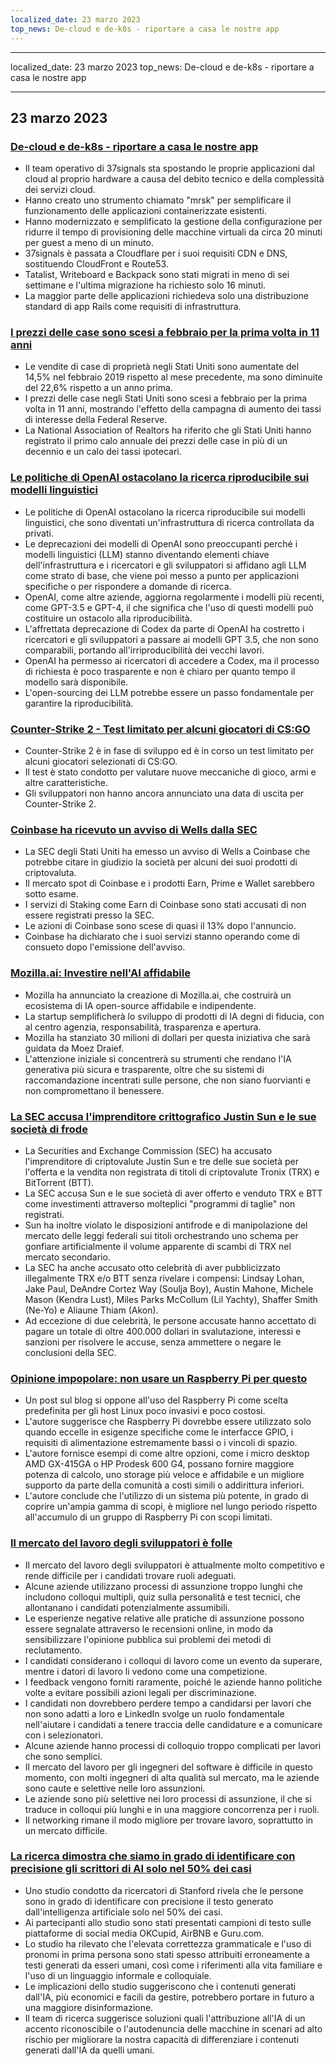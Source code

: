 ```yaml
---
localized_date: 23 marzo 2023
top_news: De-cloud e de-k8s - riportare a casa le nostre app
---
```


---

localized_date: 23 marzo 2023
top_news: De-cloud e de-k8s - riportare a casa le nostre app

---



<CallToAction />

<Steps>

## 23 marzo 2023

### [De-cloud e de-k8s - riportare a casa le nostre app](https://dev.37signals.com/bringing-our-apps-back-home/?ref=hackernewsgpt.com)

- Il team operativo di 37signals sta spostando le proprie applicazioni dal cloud al proprio hardware a causa del debito tecnico e della complessità dei servizi cloud.
- Hanno creato uno strumento chiamato "mrsk" per semplificare il funzionamento delle applicazioni containerizzate esistenti.
- Hanno modernizzato e semplificato la gestione della configurazione per ridurre il tempo di provisioning delle macchine virtuali da circa 20 minuti per guest a meno di un minuto.
- 37signals è passata a Cloudflare per i suoi requisiti CDN e DNS, sostituendo CloudFront e Route53.
- Tatalist, Writeboard e Backpack sono stati migrati in meno di sei settimane e l'ultima migrazione ha richiesto solo 16 minuti.
- La maggior parte delle applicazioni richiedeva solo una distribuzione standard di app Rails come requisiti di infrastruttura.

### [I prezzi delle case sono scesi a febbraio per la prima volta in 11 anni](https://www.wsj.com/articles/home-prices-fell-in-february-for-first-time-in-11-years-73df0107?ref=hackernewsgpt.com)

- Le vendite di case di proprietà negli Stati Uniti sono aumentate del 14,5% nel febbraio 2019 rispetto al mese precedente, ma sono diminuite del 22,6% rispetto a un anno prima.
- I prezzi delle case negli Stati Uniti sono scesi a febbraio per la prima volta in 11 anni, mostrando l'effetto della campagna di aumento dei tassi di interesse della Federal Reserve.
- La National Association of Realtors ha riferito che gli Stati Uniti hanno registrato il primo calo annuale dei prezzi delle case in più di un decennio e un calo dei tassi ipotecari.

### [Le politiche di OpenAI ostacolano la ricerca riproducibile sui modelli linguistici](https://aisnakeoil.substack.com/p/openais-policies-hinder-reproducible?ref=hackernewsgpt.com)

- Le politiche di OpenAI ostacolano la ricerca riproducibile sui modelli linguistici, che sono diventati un'infrastruttura di ricerca controllata da privati.
- Le deprecazioni dei modelli di OpenAI sono preoccupanti perché i modelli linguistici (LLM) stanno diventando elementi chiave dell'infrastruttura e i ricercatori e gli sviluppatori si affidano agli LLM come strato di base, che viene poi messo a punto per applicazioni specifiche o per rispondere a domande di ricerca.
- OpenAI, come altre aziende, aggiorna regolarmente i modelli più recenti, come GPT-3.5 e GPT-4, il che significa che l'uso di questi modelli può costituire un ostacolo alla riproducibilità.
- L'affrettata deprecazione di Codex da parte di OpenAI ha costretto i ricercatori e gli sviluppatori a passare ai modelli GPT 3.5, che non sono comparabili, portando all'irriproducibilità dei vecchi lavori.
- OpenAI ha permesso ai ricercatori di accedere a Codex, ma il processo di richiesta è poco trasparente e non è chiaro per quanto tempo il modello sarà disponibile.
- L'open-sourcing dei LLM potrebbe essere un passo fondamentale per garantire la riproducibilità.

### [Counter-Strike 2 - Test limitato per alcuni giocatori di CS:GO](https://counter-strike.net/cs2?ref=hackernewsgpt.com)

- Counter-Strike 2 è in fase di sviluppo ed è in corso un test limitato per alcuni giocatori selezionati di CS:GO.
- Il test è stato condotto per valutare nuove meccaniche di gioco, armi e altre caratteristiche.
- Gli sviluppatori non hanno ancora annunciato una data di uscita per Counter-Strike 2.

### [Coinbase ha ricevuto un avviso di Wells dalla SEC](https://www.reuters.com/legal/coinbase-issued-wells-notice-by-sec-2023-03-22/?ref=hackernewsgpt.com)

- La SEC degli Stati Uniti ha emesso un avviso di Wells a Coinbase che potrebbe citare in giudizio la società per alcuni dei suoi prodotti di criptovaluta.
- Il mercato spot di Coinbase e i prodotti Earn, Prime e Wallet sarebbero sotto esame.
- I servizi di Staking come Earn di Coinbase sono stati accusati di non essere registrati presso la SEC.
- Le azioni di Coinbase sono scese di quasi il 13% dopo l'annuncio.
- Coinbase ha dichiarato che i suoi servizi stanno operando come di consueto dopo l'emissione dell'avviso.

### [Mozilla.ai: Investire nell'AI affidabile](https://blog.mozilla.org/en/mozilla/introducing-mozilla-ai-investing-in-trustworthy-ai/?ref=hackernewsgpt.com)

- Mozilla ha annunciato la creazione di Mozilla.ai, che costruirà un ecosistema di IA open-source affidabile e indipendente.
- La startup semplificherà lo sviluppo di prodotti di IA degni di fiducia, con al centro agenzia, responsabilità, trasparenza e apertura.
- Mozilla ha stanziato 30 milioni di dollari per questa iniziativa che sarà guidata da Moez Draief.
- L'attenzione iniziale si concentrerà su strumenti che rendano l'IA generativa più sicura e trasparente, oltre che su sistemi di raccomandazione incentrati sulle persone, che non siano fuorvianti e non compromettano il benessere.

### [La SEC accusa l'imprenditore crittografico Justin Sun e le sue società di frode](https://www.sec.gov/news/press-release/2023-59?ref=hackernewsgpt.com)

- La Securities and Exchange Commission (SEC) ha accusato l'imprenditore di criptovalute Justin Sun e tre delle sue società per l'offerta e la vendita non registrata di titoli di criptovalute Tronix (TRX) e BitTorrent (BTT).
- La SEC accusa Sun e le sue società di aver offerto e venduto TRX e BTT come investimenti attraverso molteplici "programmi di taglie" non registrati.
- Sun ha inoltre violato le disposizioni antifrode e di manipolazione del mercato delle leggi federali sui titoli orchestrando uno schema per gonfiare artificialmente il volume apparente di scambi di TRX nel mercato secondario.
- La SEC ha anche accusato otto celebrità di aver pubblicizzato illegalmente TRX e/o BTT senza rivelare i compensi: Lindsay Lohan, Jake Paul, DeAndre Cortez Way (Soulja Boy), Austin Mahone, Michele Mason (Kendra Lust), Miles Parks McCollum (Lil Yachty), Shaffer Smith (Ne-Yo) e Aliaune Thiam (Akon).
- Ad eccezione di due celebrità, le persone accusate hanno accettato di pagare un totale di oltre 400.000 dollari in svalutazione, interessi e sanzioni per risolvere le accuse, senza ammettere o negare le conclusioni della SEC.

### [Opinione impopolare: non usare un Raspberry Pi per questo](https://set-inform.com/2021/08/24/unpopular-opinion-dont-use-a-raspberry-pi-for-that/?ref=hackernewsgpt.com)

- Un post sul blog si oppone all'uso del Raspberry Pi come scelta predefinita per gli host Linux poco invasivi e poco costosi.
- L'autore suggerisce che Raspberry Pi dovrebbe essere utilizzato solo quando eccelle in esigenze specifiche come le interfacce GPIO, i requisiti di alimentazione estremamente bassi o i vincoli di spazio.
- L'autore fornisce esempi di come altre opzioni, come i micro desktop AMD GX-415GA o HP Prodesk 600 G4, possano fornire maggiore potenza di calcolo, uno storage più veloce e affidabile e un migliore supporto da parte della comunità a costi simili o addirittura inferiori.
- L'autore conclude che l'utilizzo di un sistema più potente, in grado di coprire un'ampia gamma di scopi, è migliore nel lungo periodo rispetto all'accumulo di un gruppo di Raspberry Pi con scopi limitati.

### [Il mercato del lavoro degli sviluppatori è folle](https://old.reddit.com/r/ExperiencedDevs/comments/11xq5cz/the_developer_job_market_is_insane_right_now/?ref=hackernewsgpt.com)

- Il mercato del lavoro degli sviluppatori è attualmente molto competitivo e rende difficile per i candidati trovare ruoli adeguati.
- Alcune aziende utilizzano processi di assunzione troppo lunghi che includono colloqui multipli, quiz sulla personalità e test tecnici, che allontanano i candidati potenzialmente assumibili.
- Le esperienze negative relative alle pratiche di assunzione possono essere segnalate attraverso le recensioni online, in modo da sensibilizzare l'opinione pubblica sui problemi dei metodi di reclutamento.
- I candidati considerano i colloqui di lavoro come un evento da superare, mentre i datori di lavoro li vedono come una competizione.
- I feedback vengono forniti raramente, poiché le aziende hanno politiche volte a evitare possibili azioni legali per discriminazione.
- I candidati non dovrebbero perdere tempo a candidarsi per lavori che non sono adatti a loro e LinkedIn svolge un ruolo fondamentale nell'aiutare i candidati a tenere traccia delle candidature e a comunicare con i selezionatori.
- Alcune aziende hanno processi di colloquio troppo complicati per lavori che sono semplici.
- Il mercato del lavoro per gli ingegneri del software è difficile in questo momento, con molti ingegneri di alta qualità sul mercato, ma le aziende sono caute e selettive nelle loro assunzioni.
- Le aziende sono più selettive nei loro processi di assunzione, il che si traduce in colloqui più lunghi e in una maggiore concorrenza per i ruoli.
- Il networking rimane il modo migliore per trovare lavoro, soprattutto in un mercato difficile.

### [La ricerca dimostra che siamo in grado di identificare con precisione gli scrittori di AI solo nel 50% dei casi](https://hai.stanford.edu/news/was-written-human-or-ai-tsu?ref=hackernewsgpt.com)

- Uno studio condotto da ricercatori di Stanford rivela che le persone sono in grado di identificare con precisione il testo generato dall'intelligenza artificiale solo nel 50% dei casi.
- Ai partecipanti allo studio sono stati presentati campioni di testo sulle piattaforme di social media OKCupid, AirBNB e Guru.com.
- Lo studio ha rilevato che l'elevata correttezza grammaticale e l'uso di pronomi in prima persona sono stati spesso attribuiti erroneamente a testi generati da esseri umani, così come i riferimenti alla vita familiare e l'uso di un linguaggio informale e colloquiale.
- Le implicazioni dello studio suggeriscono che i contenuti generati dall'IA, più economici e facili da gestire, potrebbero portare in futuro a una maggiore disinformazione.
- Il team di ricerca suggerisce soluzioni quali l'attribuzione all'IA di un accento riconoscibile o l'autodenuncia delle macchine in scenari ad alto rischio per migliorare la nostra capacità di differenziare i contenuti generati dall'IA da quelli umani.

</Steps>
